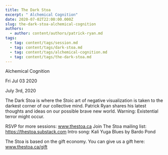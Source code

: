 ```yaml
---
title: The Dark Stoa
excerpt: " Alchemical Cognition"
date: 2020-07-02T22:00:00.000Z
slug: the-dark-stoa-alchemical-cognition
authors:
  - author: content/authors/patrick-ryan.md
tags:
  - tag: content/tags/session.md
  - tag: content/tags/dark-stoa.md
  - tag: content/tags/alchemical-cognition.md
  - tag: content/tags/the-dark-stoa.md
---
```




 Alchemical Cognition

Fri Jul 03 2020

July 3rd, 2020

The Dark Stoa is where the Stoic art of negative visualization is taken to the darkest corner of our collective mind. Patrick Ryan shares his latest thoughts and ideas on our possible brave new world. Warning: Existential terror might occur.

RSVP for more sessions: www.thestoa.ca
Join The Stoa mailing list: https://thestoa.substack.com
Intro song: Kali Yuga Blues by Bardo Pond

The Stoa is based on the gift economy. You can give us a gift here: www.thestoa.ca/gift


